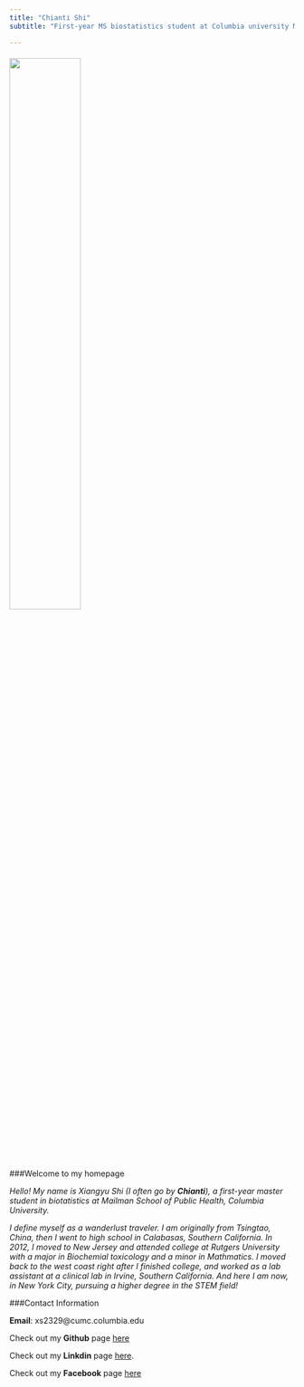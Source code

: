 ```yaml
---
title: "Chianti Shi"
subtitle: "First-year MS biostatistics student at Columbia university Medical Center"

---
```

####
####



<img src="columbia id copy.jpg" style="width:50%" >

###Welcome to my homepage

*Hello! My name is Xiangyu Shi (I often go by **Chianti**), a first-year master student in biotatistics at Mailman School of Public Health, Columbia University.* 



*I define myself as a wanderlust traveler. I am originally from Tsingtao, China, then I went to high school in Calabasas, Southern California. In 2012, I moved to New Jersey and attended college at Rutgers University with a major in Biochemial toxicology and a minor in Mathmatics. I moved back to the west coast right after I finished college, and worked as a lab assistant at a clinical lab in Irvine, Southern California. And here I am now, in New York City, pursuing a higher degree in the STEM field!*


###Contact Information

**Email**: xs2329@cumc.columbia.edu


Check out my **Github** page [here](https://github.com/chianti-uki)


Check out my **Linkdin** page [here](https://www.linkedin.com/in/chiantishi/).


Check out my **Facebook** page [here](https://www.facebook.com/chianti.shi)


